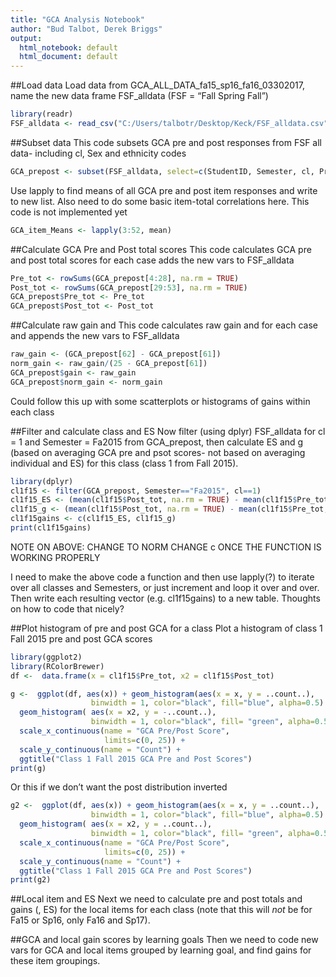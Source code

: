 ```yaml
---
title: "GCA Analysis Notebook"
author: "Bud Talbot, Derek Briggs"
output:
  html_notebook: default
  html_document: default
---
```


##Load data
Load data from GCA_ALL_DATA_fa15_sp16_fa16_03302017, name the new data frame FSF_alldata (FSF = "Fall Spring Fall")
```r
library(readr)
FSF_alldata <- read_csv("C:/Users/talbotr/Desktop/Keck/FSF_alldata.csv")
```

##Subset data
This code subsets GCA pre and post responses from FSF all data- including cl, Sex and ethnicity codes
```r
GCA_prepost <- subset(FSF_alldata, select=c(StudentID, Semester, cl, Pre1:Post25, Sex:Demo4White5))
```


Use lapply to find means of all GCA pre and post item responses and write to new list. Also need to do some basic item-total correlations here. This code is not implemented yet
```r
GCA_item_Means <- lapply(3:52, mean)
```

##Calculate GCA Pre and Post total scores
This code calculates GCA pre and post total scores for each case adds the new vars to  FSF_alldata
```r
Pre_tot <- rowSums(GCA_prepost[4:28], na.rm = TRUE)
Post_tot <- rowSums(GCA_prepost[29:53], na.rm = TRUE)
GCA_prepost$Pre_tot <- Pre_tot
GCA_prepost$Post_tot <- Post_tot
```

##Calculate raw gain and <g>
This code calculates raw gain and <g> for each case and appends the new vars to FSF_alldata
```r
raw_gain <- (GCA_prepost[62] - GCA_prepost[61])
norm_gain <- raw_gain/(25 - GCA_prepost[61]) 
GCA_prepost$gain <- raw_gain
GCA_prepost$norm_gain <- norm_gain
```
Could follow this up with some scatterplots or histograms of gains within each class


##Filter and calculate class <g> and ES
Now filter (using dplyr) FSF_alldata for cl = 1 and Semester = Fa2015 from GCA_prepost, then calculate ES and g (based on averaging GCA pre and psot scores- not based on averaging individual <g> and ES) for this class (class 1 from Fall 2015). 
```r
library(dplyr)
cl1f15 <- filter(GCA_prepost, Semester=="Fa2015", cl==1)
cl1f15_ES <- (mean(cl1f15$Post_tot, na.rm = TRUE) - mean(cl1f15$Pre_tot, na.rm = TRUE))/sd(cl1f15$Pre_tot, na.rm = TRUE)
cl1f15_g <- (mean(cl1f15$Post_tot, na.rm = TRUE) - mean(cl1f15$Pre_tot, na.rm = TRUE))/(25-mean(cl1f15$Pre_tot, na.rm = TRUE))
cl1f15gains <- c(cl1f15_ES, cl1f15_g)
print(cl1f15gains)
```

NOTE ON ABOVE: CHANGE <g> TO NORM CHANGE c ONCE THE FUNCTION IS WORKING PROPERLY

I need to make the above code a function and then use lapply(?) to iterate over all classes and Semesters, or just increment and loop it over and over. Then write each resulting vector (e.g. cl1f15gains) to a new table. Thoughts on how to code that nicely?


##Plot histogram of pre and post GCA for a class
Plot a histogram of class 1 Fall 2015 pre and post GCA scores
```r
library(ggplot2)
library(RColorBrewer)
df <-  data.frame(x = cl1f15$Pre_tot, x2 = cl1f15$Post_tot)

g <-  ggplot(df, aes(x)) + geom_histogram(aes(x = x, y = ..count..),
                  binwidth = 1, color="black", fill="blue", alpha=0.5) + 
  geom_histogram( aes(x = x2, y = -..count..), 
                  binwidth = 1, color="black", fill= "green", alpha=0.5) +
  scale_x_continuous(name = "GCA Pre/Post Score", 
                     limits=c(0, 25)) +
  scale_y_continuous(name = "Count") +
  ggtitle("Class 1 Fall 2015 GCA Pre and Post Scores")
print(g)
```

Or this if we don't want the post distribution inverted
```r
g2 <-  ggplot(df, aes(x)) + geom_histogram(aes(x = x, y = ..count..),
                  binwidth = 1, color="black", fill="blue", alpha=0.5) + 
  geom_histogram( aes(x = x2, y = ..count..), 
                  binwidth = 1, color="black", fill= "green", alpha=0.5) +
  scale_x_continuous(name = "GCA Pre/Post Score", 
                     limits=c(0, 25)) +
  scale_y_continuous(name = "Count") +
  ggtitle("Class 1 Fall 2015 GCA Pre and Post Scores")
print(g2)
```


##Local item <g> and ES
Next we need to calculate pre and post totals and gains (<g>, ES) for the local items for each class (note that this will *not* be for Fa15 or Sp16, only Fa16 and Sp17). 

##GCA and local gain scores by learning goals
Then we need to code new vars for GCA and local items grouped by learning goal, and find gains for these item groupings.

